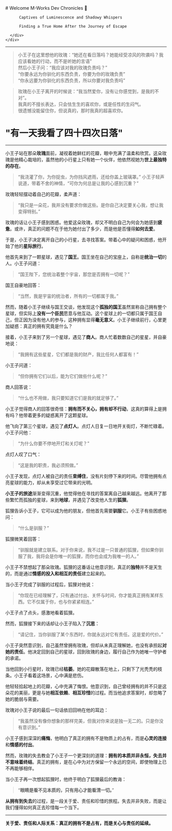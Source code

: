 
<BaseLayout title="Home">
  <BaseCard title="Home">
    <div class="flex">
      <div class="p-6">
          # Welcome M-Works Dev Chronicles 👋

          Captives of Luminescence and Shadowy Whispers

          Finding a True Home After the Journey of Escape

      </div>
    </div>
---
>小王子在这里想他的玫瑰：“她还在看日落吗？她能经受凉风的吹袭吗？我应该看她的行动，而不是听她的言语”  
然后小王子问：“我应该对我的玫瑰负责吗？”  
“你要永远为你驯化的东西负责，你要为你的玫瑰负责”  
“你永远要为你驯化的东西负责，所以你要对我负责吗”  

>玫瑰在小王子离开的时候说：“我当然爱你，没有让你感觉到，是我的不对”。  
我真的不擅长表达，只会怯生生的喜欢你，或是任性的生闷气。  
很遗憾没能留住你，但说真的，那时我真的超喜欢你。  

  </BaseCard>
  <BaseCard title="Home" image="https://maaaa.oss-cn-nanjing.aliyuncs.com/blog/princekin.jpg">


# "有一天我看了四十四次日落"

---

小王子站在那朵**玫瑰**面前，凝视着她鲜红的花瓣，眼中充满了温柔和欣赏。这朵玫瑰是他精心栽培的，虽然他的小行星上只有她一个伙伴，他依然视她为**世上最独特的存在**。

> “我浇灌了你，为你捉虫，为你挡风遮雨，还给你盖上玻璃罩。” 小王子轻声说道，带着不舍的神情，“可你为何总是让我的心感到沉重？”

玫瑰轻轻摆动着自己的花瓣，柔声道：

> “我只是一朵花，我并没有要求你做这些。是你自己决定要关心我，想让我变得特别。”

玫瑰的话让小王子感到困惑。他爱这朵玫瑰，却又不明白自己为何会为她感到**疲惫**。或许，真正的问题不在于他为她付出了多少，而是他是否懂得**如何去爱**。

于是，小王子决定离开自己的小行星，去寻找答案。带着心中的疑问和困惑，他开始了他的**星际旅行**。

他首先来到了一颗星球，遇见了**国王**。国王坐在自己的宝座上，自称是**统治一切**的人。小王子问道：

> “国王陛下，您统治着整个宇宙，那您是否拥有一切呢？”

国王自豪地回答：

> “当然，我是宇宙的统治者，所有的一切都属于我。”

然而，随着小王子继续与国王交谈，他发现这个**孤独的国王**虽然宣称自己拥有整个星球，但实际上**没有一个臣民**愿意与他互动。这个星球上的一切都只属于国王自己，但正因为没有他人的参与，这种拥有显得**毫无意义**。小王子继续前行，心里更加疑惑：真正的拥有究竟是什么？

接着，小王子来到了另一个星球，遇见了**商人**。商人忙着数数自己的星星，并自豪地说：

> “我拥有这些星星，它们都是我的财产，我比任何人都富有！”

小王子问道：

> “但你拥有它们以后，能为它们做些什么呢？”

商人回答说：

> “什么也不用做，我只要知道它们是我的就足够了。”

小王子觉得商人的回答很奇怪：**拥有而不关心，拥有却不行动**，这真的算得上是拥有吗？他带着更多的疑惑离开了这颗星球。

他飞向了第三个星球，遇见了**点灯人**。点灯人日复一日地开关街灯，不断忙碌着。小王子问他：

> “为什么你要不停地开灯和关灯呢？”

点灯人叹了口气：

> “这是我的职责，我必须照做。”

小王子发现，点灯人被自己的责任**束缚住**，没有片刻停下来的时间。尽管他拥有点亮星球的能力，却从未享受过它带来的光明。

**小王子的旅途**渐渐变得沉重，他觉得他在寻找的答案离自己越来越远。他离开了那些繁忙而孤独的星球，来到**地球**，并遇见了改变他人生的**狐狸**。

狐狸告诉小王子，它可以成为他的朋友，但他首先需要**驯服**它。小王子有些困惑地问：

> “什么是驯服？”

狐狸微笑着回答：

> “驯服就是建立联系。对于你来说，我不过是一只普通的狐狸，但如果你驯服了我，我将会是你唯一的狐狸，而你也会成为我唯一的人。”

小王子不禁想起了那朵玫瑰。狐狸的这番话让他意识到，真正的**独特**并不是天生的，而是通过**情感的投入和相互的责任**建立起来的。

当小王子完成了驯服的过程后，狐狸对他说：

> “你现在已经理解了，只有通过付出、关怀与时间，你才能真正拥有某样东西。它不仅属于你，也与你紧紧相连。”

小王子点了点头，感激地看着狐狸。

然而，狐狸接下来的话却让小王子陷入了**沉思**：

> “请记住，当你驯服了某个东西时，你就永远对它有责任。这是爱的代价。”

小王子突然意识到，自己虽然曾拥有玫瑰，但却从未真正理解她，也没有承担起**对她的责任**。他决定回到自己的星球，回到玫瑰的身边，履行自己作为她唯一守护者的承诺。

当他回到小行星时，玫瑰已经**枯萎**。她的花瓣散落在地上，只剩下了光秃秃的枝条。小王子看着这场景，心中满是悲伤。

他轻轻拾起地上的花瓣，心中充满了悔恨。他意识到，自己曾经拥有的并不只是这朵花的美丽，更是与她**相互依赖**、**相互珍惜**的过程。而当他追求答案时，却忽略了她的脆弱与需要。

玫瑰对小王子说的最后一句话依旧回响在他的耳边：

> “我虽然没有像你想象的那样完美，但我对你来说是独一无二的。只是你没有意识到。”

小王子感到深深的**痛悔**，他明白了真正的拥有不是物质上的占有，而是**心灵的连接**和**情感的付出**。

然而，玫瑰的失去教会了小王子一个更深刻的道理：**拥有的本质并非永恒，失去并不意味着终结**。真正的拥有，是在心中为对方保留一个永远的空间，即使物理上已不再能够相伴。

当小王子再一次想起狐狸时，他终于明白了狐狸最后的教诲：

> “**眼睛是看不见本质的，只有用心才能看清一切。**”

**从拥有到失去**的过程，是一段关于爱、责任和珍惜的旅程。失去并非失败，而是让我们懂得如何真正去珍惜每一个当下。

--- 

**关于爱、责任和人际关系：真正的拥有不是占有，而是关心与责任的延续。**
  </BaseCard>
</BaseLayout>

